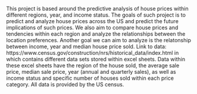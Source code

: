 This project is based around the predictive analysis of house prices within different regions, year, and income status. 
The goals of such project is to predict and analyze house prices across the US and predict the future implications of such prices. We also aim to compare house prices
and tendencies within each region and analyze the relationships between the location preferences. Another goal we can aim to analyze is the relatonship between income,
year and median house price sold.
Link to data: https://www.census.gov/construction/nrs/historical_data/index.html in which contains different data sets stored within excel sheets.
Data within these excel sheets have the region of the house sold, the average sale price, median sale price, year (annual and quarterly sales), as well as income
status and specific number of houses sold within each price category.
All data is provided by the US census.
